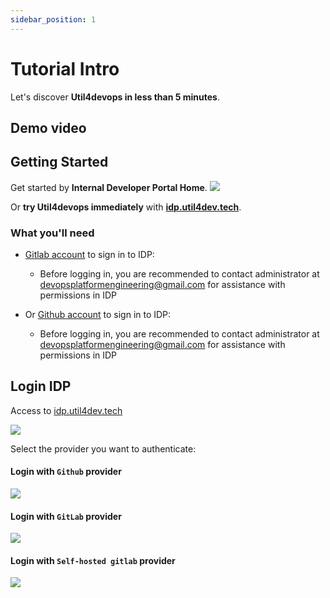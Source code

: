 ```yaml
---
sidebar_position: 1
---
```



# Tutorial Intro

Let's discover **Util4devops in less than 5 minutes**.

## Demo video

<div className="video__wrapper">
    <ReactPlayer className="video__player" controls height="100%" url="https://youtu.be/n-NhU5ws04I" width="100%" />
</div>

## Getting Started

Get started by **Internal Developer Portal Home**.
![](./media/idp-intro.png)

Or **try Util4devops immediately** with **[idp.util4dev.tech](https://idp.util4dev.tech)**.

### What you'll need

- [Gitlab account](https://gitlab.com/users/sign_in) to sign in to IDP:
  - Before logging in, you are recommended to contact administrator at [devopsplatformengineering\@gmail.com](mailto:devopsplatformengineering@gmail.com?subject=[IDP]Support) for assistance with permissions in IDP

- Or [Github account](https://github.com/login) to sign in to IDP:
  - Before logging in, you are recommended to contact administrator at [devopsplatformengineering\@gmail.com](mailto:devopsplatformengineering@gmail.com?subject=[IDP]Support) for assistance with permissions in IDP

## Login IDP

Access to [idp.util4dev.tech](https://idp.util4dev.tech)

![](./media/idp-login.png)

Select the provider you want to authenticate:

#### Login with `Github` provider

![](./media/idp-login-github-provider.png)

#### Login with `GitLab` provider

![](./media/idp-login-gitlab-provider.png)

#### Login with `Self-hosted gitlab` provider

![](./media/idp-login-self-hosted-gitlab-provider.png)